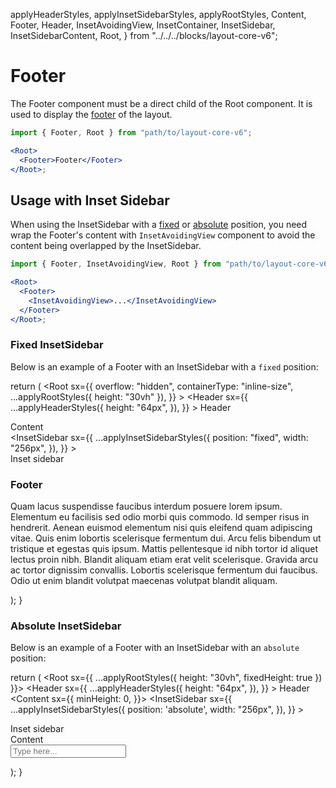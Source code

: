   applyHeaderStyles,
  applyInsetSidebarStyles,
  applyRootStyles,
  Content,
  Footer,
  Header,
  InsetAvoidingView,
  InsetContainer,
  InsetSidebar,
  InsetSidebarContent,
  Root,
} from "../../../blocks/layout-core-v6";

<Meta title="Layout v6/Configuration/Footer" />

# Footer

The Footer component must be a direct child of the Root component. It is used to display the [footer](https://developer.mozilla.org/en-US/docs/Web/HTML/Element/footer) of the layout.

```jsx
import { Footer, Root } from "path/to/layout-core-v6";

<Root>
  <Footer>Footer</Footer>
</Root>;
```

## Usage with Inset Sidebar

When using the InsetSidebar with a [fixed](/docs/layout-v6-configuration-inset-sidebar--docs#fixed) or [absolute](/docs/layout-v6-configuration-inset-sidebar--docs#absolute) position,
you need wrap the Footer's content with `InsetAvoidingView` component to avoid the content being overlapped by the InsetSidebar.

```jsx
import { Footer, InsetAvoidingView, Root } from "path/to/layout-core-v6";

<Root>
  <Footer>
    <InsetAvoidingView>...</InsetAvoidingView>
  </Footer>
</Root>;
```

### Fixed InsetSidebar

Below is an example of a Footer with an InsetSidebar with a `fixed` position:

  return (
    <Root
      sx={{
        overflow: "hidden",
        containerType: "inline-size",
        ...applyRootStyles({ height: "30vh" }),
      }}
    >
      <Header
        sx={{
          ...applyHeaderStyles({
            height: "64px",
          }),
        }}
      >
        Header
      </Header>
      <Content>
        <div>Content</div>
        <InsetSidebar
          sx={{
            ...applyInsetSidebarStyles({
              position: "fixed",
              width: "256px",
            }),
          }}
        >
          <InsetSidebarContent>
            <div>Inset sidebar</div>
          </InsetSidebarContent>
        </InsetSidebar>
      </Content>
      <Footer>
        <InsetAvoidingView>
          <h3>Footer</h3>
          <p>
            Quam lacus suspendisse faucibus interdum posuere lorem ipsum.
            Elementum eu facilisis sed odio morbi quis commodo. Id semper risus
            in hendrerit. Aenean euismod elementum nisi quis eleifend quam
            adipiscing vitae. Quis enim lobortis scelerisque fermentum dui. Arcu
            felis bibendum ut tristique et egestas quis ipsum. Mattis
            pellentesque id nibh tortor id aliquet lectus proin nibh. Blandit
            aliquam etiam erat velit scelerisque. Gravida arcu ac tortor
            dignissim convallis. Lobortis scelerisque fermentum dui faucibus.
            Odio ut enim blandit volutpat maecenas volutpat blandit aliquam.
          </p>
        </InsetAvoidingView>
      </Footer>
    </Root>
  );
}

<section className="demo-container">
  <DemoInsetSidebarFixed />
</section>

### Absolute InsetSidebar

Below is an example of a Footer with an InsetSidebar with an `absolute` position:

  return (
    <Root sx={{ ...applyRootStyles({ height: "30vh", fixedHeight: true }) }}>
      <Header
        sx={{
          ...applyHeaderStyles({
            height: "64px",
          }),
        }}
      >
        Header
      </Header>
      <Content sx={{ minHeight: 0, }}>
        <InsetSidebar
          sx={{
            ...applyInsetSidebarStyles({
              position: 'absolute',
              width: "256px",
            }),
          }}
        >
          <InsetSidebarContent>
            <div >Inset sidebar</div>
          </InsetSidebarContent>
        </InsetSidebar>
        <div>Content</div>
      </Content>
      <Footer>
        <InsetAvoidingView>
          <input placeholder="Type here..." />
        </InsetAvoidingView>
      </Footer>
    </Root>

);
}

<section className="demo-container">
  <DemoInsetSidebarAbsolute />
</section>

